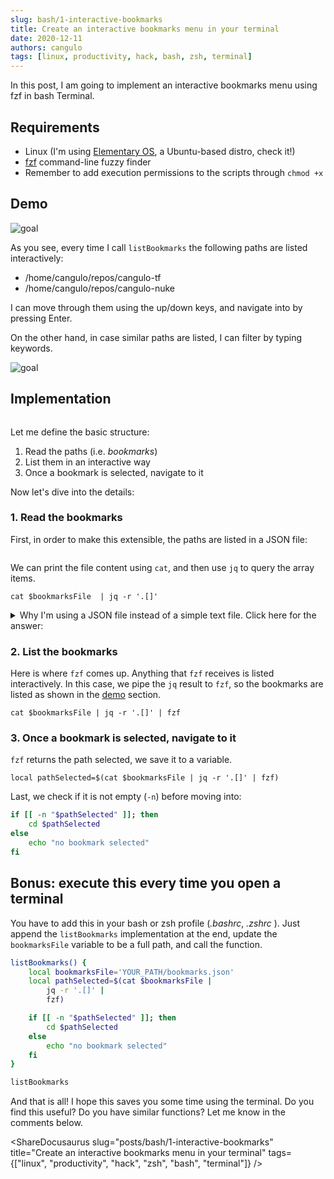```yaml
---
slug: bash/1-interactive-bookmarks
title: Create an interactive bookmarks menu in your terminal
date: 2020-12-11
authors: cangulo
tags: [linux, productivity, hack, bash, zsh, terminal]
---
```



In this post, I am going to implement an interactive bookmarks menu using fzf in bash Terminal.

<!--truncate-->

## Requirements
* Linux (I'm using [Elementary OS](https://elementary.io), a Ubuntu-based distro, check it!)
* [fzf](https://github.com/junegunn/fzf) command-line fuzzy finder
* Remember to add execution permissions to the scripts through `chmod +x`

## Demo

![goal](goal.gif)

As you see, every time I call `listBookmarks` the following paths are listed interactively:
* /home/cangulo/repos/cangulo-tf
* /home/cangulo/repos/cangulo-nuke

I can move through them using the up/down keys, and navigate into by pressing Enter.

On the other hand, in case similar paths are listed, I can filter by typing keywords.

![goal](demo_filter.gif)

## Implementation

```bash file=./code/listbookmarks.sh
```

<CaptionDocusaurus label="listBookmarks function" linkIsRelative={true} link="posts/bash/1-interactive-bookmarks/code/listbookmarks.sh" />

Let me define the basic structure:
1. Read the paths (i.e. _bookmarks_)
2. List them in an interactive way
3. Once a bookmark is selected, navigate to it

Now let's dive into the details:

### 1. Read the bookmarks
First, in order to make this extensible, the paths are listed in a JSON file:

```json file=code/bookmarks.json
```

<CaptionDocusaurus label="bookmarks" linkIsRelative={true} link="posts/bash/1-interactive-bookmarks/code/bookmarks.json" />

We can print the file content using `cat`, and then use `jq` to query the array items. 

`cat $bookmarksFile  | jq -r '.[]'`

<details>
    <summary>Why I'm using a JSON file instead of a simple text file. Click here for the answer:</summary>

    TODO: Update this with the article link
    It is because in the next article I will define more advanced bookmarks with different properties used by new features 😁
</details>

### 2. List the bookmarks

Here is where `fzf` comes up. Anything that `fzf`  receives is listed interactively. In this case, we pipe the `jq` result to `fzf`, so the bookmarks are listed as shown in the [demo](#demo) section.

`cat $bookmarksFile | jq -r '.[]' | fzf`

### 3. Once a bookmark is selected, navigate to it

`fzf` returns the path selected, we save it to a variable.

`local pathSelected=$(cat $bookmarksFile | jq -r '.[]' | fzf)`

Last, we check if it is not empty (`-n`) before moving into:

```bash
if [[ -n "$pathSelected" ]]; then
    cd $pathSelected
else
    echo "no bookmark selected"
fi
```
## Bonus: execute this every time you open a terminal
You have to add this in your bash or zsh profile (_.bashrc_, _.zshrc_ ). Just append the `listBookmarks` implementation at the end, update the `bookmarksFile` variable to be a full path, and call the function.

```bash
listBookmarks() {
    local bookmarksFile='YOUR_PATH/bookmarks.json'
    local pathSelected=$(cat $bookmarksFile |
        jq -r '.[]' |
        fzf)

    if [[ -n "$pathSelected" ]]; then
        cd $pathSelected
    else
        echo "no bookmark selected"
    fi
}

listBookmarks
```

And that is all! I hope this saves you some time using the terminal. Do you find this useful? Do you have similar functions? Let me know in the comments below.

<Gif id="xUPOqo6E1XvWXwlCyQ"  />

<AboutMe/>

<ShareDocusaurus 
  slug="posts/bash/1-interactive-bookmarks" 
  title="Create an interactive bookmarks menu in your terminal"
  tags={["linux", "productivity", "hack", "zsh", "bash", "terminal"]} />

<Comments />